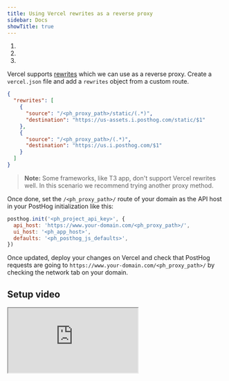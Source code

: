 ```yaml
---
title: Using Vercel rewrites as a reverse proxy
sidebar: Docs
showTitle: true
---
```



<CalloutBox icon="IconWarning" title="Warning" type="fyi">

  1. <ProxyWarning />
  2. <RegionWarning />
  3. <ProxyPathNamesWarning />

</CalloutBox>

Vercel supports [rewrites](https://vercel.com/docs/concepts/projects/project-configuration#rewrites) which we can use as a reverse proxy. Create a `vercel.json` file and add a `rewrites` object from a custom route.

```json
{
  "rewrites": [
    {
      "source": "/<ph_proxy_path>/static/(.*)",
      "destination": "https://us-assets.i.posthog.com/static/$1"
    },
    {
      "source": "/<ph_proxy_path>/(.*)",
      "destination": "https://us.i.posthog.com/$1"
    }
  ]
}
```

> **Note:** Some frameworks, like T3 app, don't support Vercel rewrites well. In this scenario we recommend trying another proxy method.

Once done, set the `/<ph_proxy_path>/` route of your domain as the API host in your PostHog initialization like this:

```js
posthog.init('<ph_project_api_key>', {
  api_host: 'https://www.your-domain.com/<ph_proxy_path>/',
  ui_host: '<ph_app_host>',
  defaults: '<ph_posthog_js_defaults>',
})
```

Once updated, deploy your changes on Vercel and check that PostHog requests are going to `https://www.your-domain.com/<ph_proxy_path>/` by checking the network tab on your domain.

## Setup video

<iframe
  src="https://www.youtube-nocookie.com/embed/MD-jI2moPV0"
  className="rounded shadow-xl"
/>
